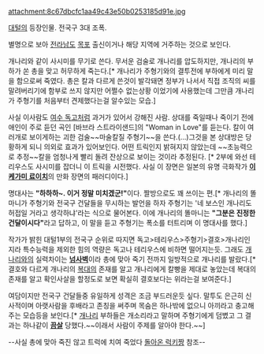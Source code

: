 attachment:8c67dbcfc1aa49c43e50b0253185d91e.jpg

[[대털]]의 등장인물. 전국구 3대 조폭.

별명으로 보아 [[전라남도]] [[목포]] 출신이거나 해당 지역에 거주하는 것으로 보인다.

개나리와 같이 사시미를 무기로 쓴다. 무서운 검술로 개나리를 압도하지만, 개나리의 부하가 쏜 총을 맞고 허무하게 죽는다.[* 개나리가 주형기와의 결투전에 부하에게 미리 말을 함으로써 죽였다. 총은 칼과 다르게 쓴것이 발각돼면 정부가 나서서 직접 조직의 씨를 말려버리기에 함부로 쓰지 않지만 어쩔수 없는상황 이었기에 사용했는데 그만큼 개나리가 주형기를 처음부터 견제했다는걸 알수있는 모습.]

사실 이사람도 [[여수 독고]]처럼 과거가 있어서 강해진 사람. 상대를 죽일때나 죽이기 전에 애인이 주로 듣던 곡인 [바브라 스트라이샌드]의 "Woman in Love"를 듣는다. 칼이 여러개로 보이게하는 괴한 검술~~마술칼질 주형기~~을 쓴다.(...)그것을 본 상대방은 당황하게 되니 의외로 효과가 있어보인다. 어떤 트릭인지 밝혀지지 않았는데 ~~초능력으로 추정~~칼을 엄청나게 빨리 돌려 잔상으로 보이는 것이라 추정된다. [* 2부에 와선 테리우스도 사시미를 잡더니 이 트릭을 시전했다. 사실 이 장면은 일본의 유명 극화작가 '''[[이케가미 료이치]]'''의 만화 장면의 패러디이다.] 

명대사는 '''"하하하~. 이거 정말 미치겠군!"'''이다. 짤방으로도 꽤 쓰이는 편.[* 개나리의 똘마니가 주형기와 전국구 건달들을 무시하는 발언을 하자 주형기는 '네 보스인 개나리도 허접일 거라고 생각하냐'라는 식으로 물어본다. 이에 개나리의 똘마니는 '''"그분은 진정한 건달이시다"'''라고 답하고, 이 말을 듣고 주형기는 폭소를 터트리며 이 명대사를 했다.]

작가가 밝힌 대털1부의 전국구 순위로 따지면 독고>테리우스>주형기>결호>개나리인지라 특수능력을 제외한 힘의 역량은 독고나 테리우스에 비하면 떨어지는듯. 그래도 [[개나리]]와의 실력차이는 '''[[넘사벽]]'''이라 총에 맞아 죽기 전까지 일방적으로 개나리를 발랐다.[* 결호와 다르게 개나리의 [[복대]]의 존재를 알고 개나리에게 칼빵을 제대로 놓았는데 복대의 존재를 알고 확인사살을 할정도로 보면 확실히 결호보다는 위라는걸 보여준다.]

여담이지만 전국구 건달들중 유일하게 성격은 조금 부드러운듯 싶다. 말투도 은근히 신사적이며 아랫사람을 후배라고 존칭을 써주며 목숨은 하나밖에 없으니 아끼라고 충고해주는 모습등을 보인다.[* [[개나리]] 부하들은 개소리라고 말하며 주형기에게 덤볐고 그 결과는 하나같이 '''[[끔살]]''' 당했다.~~이래서 사람이 주제를 알아야 한다.~~]

--사실 총에 맞아 죽진 않고 트럭에 치여 죽었다 [[돌아온 럭키짱]] 참조--
